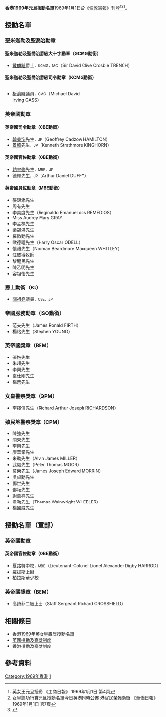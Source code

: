 '''香港1969年元旦授勳名單'''1969年1月1日於《[[倫敦憲報|倫敦憲報]]》刊登<ref>英女王元旦授勳 《工商日報》 1969年1月1日 第4頁</ref><ref>女皇論功行賞元旦授勳名單今日英港同時公佈 港官民榮獲勳銜 《華僑日報》 1969年1月1日 第7頁</ref><ref>{{Cite web |url=https://www.thegazette.co.uk/London/issue/44484/supplement/1 |title=《倫敦憲報》 1968年12月20日 第44740期 |accessdate=2014年8月4日 |archive-date=2014年8月14日 |archive-url=https://web.archive.org/web/20140814034131/https://www.thegazette.co.uk/London/issue/44484/supplement/1 |dead-url=no }}</ref>。

==授勳名單==
===聖米迦勒及聖喬治勳章===
====聖米迦勒及聖喬治爵級大十字勳章（GCMG勳銜）====
*[[戴麟趾|戴麟趾]]爵士<span style="font-size:smaller;">，KCMG，MC</span>（Sir David Clive Crosbie TRENCH）

====聖米迦勒及聖喬治爵級司令勳章（KCMG勳銜）====
<div class="references-small" style="-moz-column-count:2; -webkit-column-count:2; column-count:2;">
*[[祈濟時|祈濟時]]議員<span style="font-size:smaller;">，CMG</span>（Michael David Irving GASS）
</div>

===英帝國勳章===
====英帝國司令勳章（CBE勳銜）====
*[[韓美洵|韓美洵]]先生<span style="font-size:smaller;">，JP</span>（Geoffrey Cadzow HAMILTON）
*[[景韓|景韓]]先生<span style="font-size:smaller;">，JP</span>（Kenneth Strathmore KINGHORN）

====英帝國官佐勳章（OBE勳銜）====
*[[趙聿修|趙聿修]]先生<span style="font-size:smaller;">，MBE，JP</span>
*德輝先生<span style="font-size:smaller;">，JP</span>（Arthur Daniel DUFFY）

====英帝國員佐勳章（MBE勳銜）====
*張錦添先生
*周有先生
*李美度先生（Reginaldo Emanuel dos REMEDIOS）
*Miss Audrey Mary GRAY
*李孟標先生
*梁錫洪先生
*羅徵勤先生
*歐德禮先生（Harry Oscar ODELL）
*懷禮先生（Norman Beardmore Macqueen WHITLEY）
*[[汪彼得|汪彼得]]牧師
*黎醒民先生
*陳乙明先生
*容祖怡先生

===爵士勳銜（Kt）===
*[[關祖堯|關祖堯]]議員<span style="font-size:smaller;">，CBE，JP</span>

===帝國服務勳章（ISO勳銜）===
*范夫先生（James Ronald FIRTH）
*楊格先生（Stephen YOUNG）

===英帝國獎章（BEM）===
*張拖先生
*朱超先生
*李興先生
*袁仕剛先生
*楊蒼先生

===女皇警察獎章（QPM）===
*李擇信先生（Richard Arthur Joseph RICHARDSON）

===殖民地警察獎章（CPM）===
*陳強先生
*關東先生
*李南先生
*廖華棠先生
*米勒先生（Alvin James MILLER）
*武毅先生（Peter Thomas MOOR）
*莫榮先生（James Joseph Edward MORRIN）
*吳卓勳先生
*鄧世先生
*鄧耘先生
*謝萬祥先生
*韋勒先生（Thomas Wainwright WHEELER）
*楊國威先生

==授勳名單（軍部）==
===英帝國勳章===
====英帝國官佐勳章（OBE勳銜）====
*夏路特中校<span style="font-size:smaller;">，MBE</span>（Lieutenant-Colonel Lionel Alexander Digby HARROD）
*羅拔斯上尉
*柏拉斯華少校

===英帝國獎章（BEM）===
*高詩菲二級上士（Staff Sergeant Richard CROSSFIELD）

== 相關條目 ==
* [[香港1969年英女皇壽辰授勳名單|香港1969年英女皇壽辰授勳名單]]
* [[英國授勳及嘉獎制度|英國授勳及嘉獎制度]]
* [[香港授勳及嘉獎制度|香港授勳及嘉獎制度]]

==參考資料==
{{reflist}}

[[Category:1969年香港|Category:1969年香港]]
[[Category:香港授勳及嘉獎名單|1]]